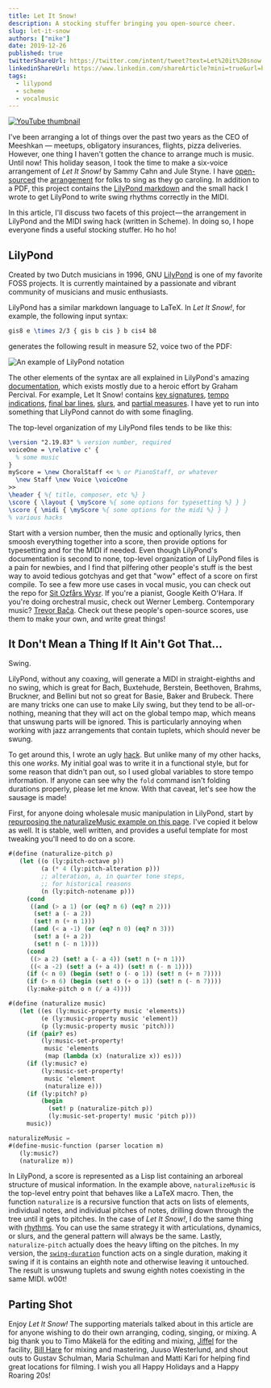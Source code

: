 ```yaml
---
title: Let It Snow!
description: A stocking stuffer bringing you open-source cheer.
slug: let-it-snow
authors: ["mike"]
date: 2019-12-26
published: true
twitterShareUrl: https://twitter.com/intent/tweet?text=Let%20it%20snow!%20via%20%40meeshkan%20https%3A%2F%2Fmeeshkan.com%2Fblog%2Flet-it-snow%2F
linkedinShareUrl: https://www.linkedin.com/shareArticle?mini=true&url=https%3A%2F%2Fmeeshkan.com%2Fblog%2Flet-it-snow%2F&source=Meeshkan
tags:
  - lilypond
  - scheme
  - vocalmusic
---
```


[![YouTube thumbnail](https://img.youtube.com/vi/Dnh-YGmpMuk/0.jpg)](https://www.youtube.com/watch?v=Dnh-YGmpMuk)

I've been arranging a lot of things over the past two years as the CEO of Meeshkan — meetups, obligatory insurances, flights, pizza deliveries. However, one thing I haven't gotten the chance to arrange much is music. Until now! This holiday season, I took the time to make a six-voice arrangement of _Let It Snow!_ by Sammy Cahn and Jule Styne. I have [open-sourced](https://github.com/meeshkan/let-it-snow) the [arrangement](https://github.com/Meeshkan/let-it-snow/releases/download/v0.0.0/let-it-snow.pdf) for folks to sing as they go caroling. In addition to a PDF, this project contains the [LilyPond markdown](https://github.com/Meeshkan/let-it-snow/blob/ebc4702e8f7cd1f6d3a80d4dc4fbab632ed56d77/let-it-snow.ly) and the small hack I wrote to get LilyPond to write swing rhythms correctly in the MIDI.

In this article, I'll discuss two facets of this project — the arrangement in LilyPond and the MIDI swing hack (written in Scheme). In doing so, I hope everyone finds a useful stocking stuffer. Ho ho ho!

## LilyPond

Created by two Dutch musicians in 1996, GNU [LilyPond](https://lilypond.org) is one of my favorite FOSS projects. It is currently maintained by a passionate and vibrant community of musicians and music enthusiasts.

LilyPond has a similar markdown language to LaTeX. In _Let It Snow!_, for example, the following input syntax:

```latex
gis8 e \times 2/3 { gis b cis } b cis4 b8
```

generates the following result in measure 52, voice two of the PDF:

![An example of LilyPond notation](https://thepracticaldev.s3.amazonaws.com/i/f2c1g72jtumhetusowjf.png)

The other elements of the syntax are all explained in LilyPond's amazing [documentation](http://lilypond.org/manuals.html), which exists mostly due to a heroic effort by Graham Percival. For example, Let It Snow! contains [key signatures](https://github.com/Meeshkan/let-it-snow/blob/ebc4702e8f7cd1f6d3a80d4dc4fbab632ed56d77/let-it-snow.ly#L14), [tempo indications](https://github.com/Meeshkan/let-it-snow/blob/ebc4702e8f7cd1f6d3a80d4dc4fbab632ed56d77/let-it-snow.ly#L15), [final bar lines](https://github.com/Meeshkan/let-it-snow/blob/ebc4702e8f7cd1f6d3a80d4dc4fbab632ed56d77/let-it-snow.ly#L95), [slurs](https://github.com/Meeshkan/let-it-snow/blob/ebc4702e8f7cd1f6d3a80d4dc4fbab632ed56d77/let-it-snow.ly#L28), and [partial measures](https://medium.com/r/?url=https%3A%2F%2Fgithub.com%2FMeeshkan%2Flet-it-snow%2Fblob%2Febc4702e8f7cd1f6d3a80d4dc4fbab632ed56d77%2Flet-it-snow.ly%23L10). I have yet to run into something that LilyPond cannot do with some finagling.

The top-level organization of my LilyPond files tends to be like this:

```latex
\version "2.19.83" % version number, required
voiceOne = \relative c' {
  % some music
}
myScore = \new ChoralStaff << % or PianoStaff, or whatever
  \new Staff \new Voice \voiceOne
>>
\header { %{ title, composer, etc %} }
\score { \layout { \myScore %{ some options for typesetting %} } }
\score { \midi { \myScore %{ some options for the midi %} } }
% various hacks
```

Start with a version number, then the music and optionally lyrics, then smoosh everything together into a score, then provide options for typesetting and for the MIDI if needed. Even though LilyPond's documentation is second to none, top-level organization of LilyPond files is a pain for newbies, and I find that pilfering other people's stuff is the best way to avoid tedious gotchyas and get that "wow" effect of a score on first compile. To see a few more use cases in vocal music, you can check out the repo for [Sit Ozfårs Wysr](https://github.com/mikesol/saw). If you're a pianist, Google Keith O'Hara. If you're doing orchestral music, check out Werner Lemberg. Contemporary music? [Trevor Bača](http://abjad.mbrsi.org/). Check out these people's open-source scores, use them to make your own, and write great things!

## It Don't Mean a Thing If It Ain't Got That…

Swing.

LilyPond, without any coaxing, will generate a MIDI in straight-eighths and no swing, which is great for Bach, Buxtehude, Berstein, Beethoven, Brahms, Bruckner, and Bellini but not so great for Basie, Baker and Brubeck. There are many tricks one can use to make Lily swing, but they tend to be all-or-nothing, meaning that they will act on the global tempo map, which means that unswung parts will be ignored. This is particularly annoying when working with jazz arrangements that contain tuplets, which should never be swung.

To get around this, I wrote an ugly [hack](https://github.com/Meeshkan/let-it-snow/blob/ebc4702e8f7cd1f6d3a80d4dc4fbab632ed56d77/let-it-snow.ly#L849). But unlike many of my other hacks, this one _works_. My initial goal was to write it in a functional style, but for some reason that didn't pan out, so I used global variables to store tempo information. If anyone can see why the `fold` command isn't folding durations properly, please let me know. With that caveat, let's see how the sausage is made!

First, for anyone doing wholesale music manipulation in LilyPond, start by [repurposing the naturalizeMusic example on this page](http://lilypond.org/doc/v2.18/Documentation/notation/changing-multiple-pitches). I've copied it below as well. It is stable, well written, and provides a useful template for most tweaking you'll need to do on a score.

```scheme
#(define (naturalize-pitch p)
   (let ((o (ly:pitch-octave p))
         (a (* 4 (ly:pitch-alteration p)))
         ;; alteration, a, in quarter tone steps,
         ;; for historical reasons
         (n (ly:pitch-notename p)))
     (cond
      ((and (> a 1) (or (eq? n 6) (eq? n 2)))
       (set! a (- a 2))
       (set! n (+ n 1)))
      ((and (< a -1) (or (eq? n 0) (eq? n 3)))
       (set! a (+ a 2))
       (set! n (- n 1))))
     (cond
      ((> a 2) (set! a (- a 4)) (set! n (+ n 1)))
      ((< a -2) (set! a (+ a 4)) (set! n (- n 1))))
     (if (< n 0) (begin (set! o (- o 1)) (set! n (+ n 7))))
     (if (> n 6) (begin (set! o (+ o 1)) (set! n (- n 7))))
     (ly:make-pitch o n (/ a 4))))

#(define (naturalize music)
   (let ((es (ly:music-property music 'elements))
         (e (ly:music-property music 'element))
         (p (ly:music-property music 'pitch)))
     (if (pair? es)
         (ly:music-set-property!
          music 'elements
          (map (lambda (x) (naturalize x)) es)))
     (if (ly:music? e)
         (ly:music-set-property!
          music 'element
          (naturalize e)))
     (if (ly:pitch? p)
         (begin
           (set! p (naturalize-pitch p))
           (ly:music-set-property! music 'pitch p)))
     music))

naturalizeMusic =
#(define-music-function (parser location m)
   (ly:music?)
   (naturalize m))
```

In LilyPond, a score is represented as a Lisp list containing an arboreal structure of musical information. In the example above, `naturalizeMusic` is the top-level entry point that behaves like a LaTeX macro. Then, the function `naturalize` is a recursive function that acts on lists of elements, individual notes, and individual pitches of notes, drilling down through the tree until it gets to pitches. In the case of _Let It Snow!_, I do the same thing with [rhythms](https://github.com/Meeshkan/let-it-snow/blob/ebc4702e8f7cd1f6d3a80d4dc4fbab632ed56d77/let-it-snow.ly#L884). You can use the same strategy it with articulations, dynamics, or slurs, and the general pattern will always be the same. Lastly, `naturalize-pitch` actually does the heavy lifting on the pitches. In my version, the [`swing-duration`](https://github.com/Meeshkan/let-it-snow/blob/ebc4702e8f7cd1f6d3a80d4dc4fbab632ed56d77/let-it-snow.ly#L851) function acts on a single duration, making it swing if it is contains an eighth note and otherwise leaving it untouched. The result is unswung tuplets and swung eighth notes coexisting in the same MIDI. w00t!

## Parting Shot

Enjoy _Let It Snow!_ The supporting materials talked about in this article are for anyone wishing to do their own arranging, coding, singing, or mixing. A big thank you to Timo Mäkelä for the editing and mixing, [Jiffel](https://www.jiffel.com/) for the facility, [Bill Hare](http://billhare.tv) for mixing and mastering, Juuso Westerlund, and shout outs to Gustav Schulman, Maria Schulman and Matti Kari for helping find great locations for filming. I wish you all Happy Holidays and a Happy Roaring 20s!
